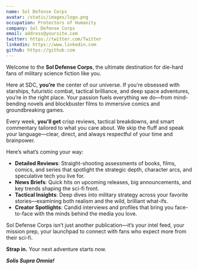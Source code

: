 ```yaml
---
name: Sol Defense Corps
avatar: /static/images/logo.png
occupation: Protectors of Humanity
company: Sol Defense Corps
email: address@yoursite.com
twitter: https://twitter.com/Twitter
linkedin: https://www.linkedin.com
github: https://github.com
---
```


Welcome to the **Sol Defense Corps**, the ultimate destination for die-hard fans of military science fiction like you.

Here at SDC, **you’re** the center of our universe. If you’re obsessed with starships, futuristic combat, tactical brilliance, and deep space adventures, you’re in the right place. Your passion fuels everything we do—from mind-bending novels and blockbuster films to immersive comics and groundbreaking games.

Every week, **you’ll get** crisp reviews, tactical breakdowns, and smart commentary tailored to what you care about. We skip the fluff and speak your language—clear, direct, and always respectful of your time and brainpower.

Here’s what’s coming your way:

- **Detailed Reviews**: Straight-shooting assessments of books, films, comics, and series that spotlight the strategic depth, character arcs, and speculative tech you live for.
- **News Briefs**: Quick hits on upcoming releases, big announcements, and key trends shaping the sci-fi front.
- **Tactical Insights**: Deep dives into military strategy across your favorite stories—examining both realism and the wild, brilliant what-ifs.
- **Creator Spotlights**: Candid interviews and profiles that bring you face-to-face with the minds behind the media you love.

Sol Defense Corps isn’t just another publication—it’s your intel feed, your mission prep, your launchpad to connect with fans who expect more from their sci-fi.

**Strap in.** Your next adventure starts now.

**_Solis Supra Omnia!_**
